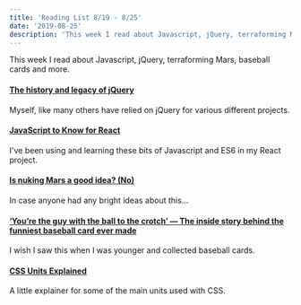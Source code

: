 ```yaml
---
title: 'Reading List 8/19 - 8/25'
date: '2019-08-25'
description: 'This week I read about Javascript, jQuery, terraforming Mars, baseball cards and more.'
---
```


This week I read about Javascript, jQuery, terraforming Mars, baseball cards and more.

#### [The history and legacy of jQuery](https://blog.logrocket.com/the-history-and-legacy-of-jquery/?ref=heydesigner)

Myself, like many others have relied on jQuery for various different projects.

#### [JavaScript to Know for React](https://kentcdodds.com/blog/javascript-to-know-for-react)

I've been using and learning these bits of Javascript and ES6 in my React project.

#### [Is nuking Mars a good idea? (No)](https://www.syfy.com/syfywire/is-nuking-mars-a-good-idea-no)

In case anyone had any bright ideas about this...

#### [‘You’re the guy with the ball to the crotch’ — The inside story behind the funniest baseball card ever made](https://www.espn.com/mlb/story/_/id/27425987/guy-ball-crotch-story-funniest-baseball-card-ever-made)

I wish I saw this when I was younger and collected baseball cards.

#### [CSS Units Explained](https://alligator.io/css/css-units-explained/)

A little explainer for some of the main units used with CSS.
